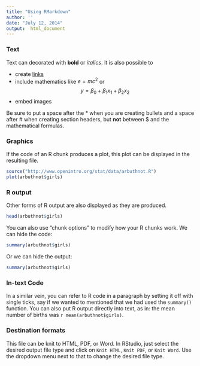 ```yaml
---
title: "Using RMarkdown"
author: ''
date: "July 12, 2014"
output:  html_document
---
```


### Text

Text can decorated with **bold** or *italics*.  It is also possible to 

* create [links](http://rmarkdown.rstudio.com/) 
* include mathematics like $e=mc^2$ or 
$$y = \beta_0 + \beta_1 x_1 + \beta_2 x_2$$
* embed images 

Be sure to put a space after the * when you are creating bullets and a space after # when 
creating section headers, but **not** between $ and the mathematical formulas.

### Graphics

If the code of an R chunk produces a plot, this plot can be displayed in the resulting file.

```r
source("http://www.openintro.org/stat/data/arbuthnot.R")
plot(arbuthnot$girls)
```

### R output
Other forms of R output are also displayed as they are produced.

```r
head(arbuthnot$girls)
```

You can also use "chunk options" to modify how your R chunks work.  We can hide the code:

```r
summary(arbuthnot$girls)
```

Or we can hide the output:

```r
summary(arbuthnot$girls)
```

### In-text Code

In a similar vein, you can refer to R code in a paragraph by setting it off with single
ticks, say if we wanted to mentioned that we had used the `summary()` function.  You can
also put R output directly into text, as in: the mean number of births was 
`r mean(arbuthnot$girls)`.

### Destination formats

This file can be knit to HTML, PDF, or Word.  In RStudio, just select the desired 
output file type and click on `Knit HTML`, `Knit PDF`, or `Knit Word`.  Use the 
dropdown menu next to that to change the desired file type.

